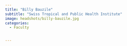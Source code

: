 ```yaml
---
title: "Billy Bauzile"
subtitle: "Swiss Tropical and Public Health Institute"
image: headshots/billy-bauzile.jpg
categories:
  - Faculty


---
```



